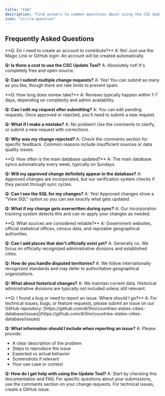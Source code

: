 ```yaml
---
title: "FAQ"
description: "Find answers to common questions about using the CSC Update Tool and contributing to the database."
icon: "circle-question"
---
```


## Frequently Asked Questions

<AccordionGroup>
<Accordion title="Getting Started">
**Q: Do I need to create an account to contribute?**
A: No! Just use the Magic Link or GitHub login. An account will be created automatically.

**Q: Is there a cost to use the CSC Update Tool?**
A: Absolutely not! It's completely free and open-source.

**Q: Can I submit multiple change requests?**
A: Yes! You can submit as many as you like, though there are rate limits to prevent spam.
</Accordion>

<Accordion title="Submissions">
**Q: How long does review take?**
A: Reviews typically happen within 1-7 days, depending on complexity and admin availability.

**Q: Can I edit my request after submitting?**
A: You can edit pending requests. Once approved or rejected, you'll need to submit a new request.

**Q: What if I make a mistake?**
A: No problem! Use the comments to clarify, or submit a new request with corrections.

**Q: Why was my change rejected?**
A: Check the comments section for specific feedback. Common reasons include insufficient sources or data quality issues.
</Accordion>

<Accordion title="Technical Questions">
**Q: How often is the main database updated?**
A: The main database syncs automatically every week, typically on Sundays.

**Q: Will my approved change definitely appear in the database?**
A: Approved changes are incorporated, but our verification system checks if they persist through sync cycles.

**Q: Can I see the SQL for my changes?**
A: Yes! Approved changes show a "View SQL" option so you can see exactly what gets updated.

**Q: What if my change gets overwritten during sync?**
A: Our incorporation tracking system detects this and can re-apply your changes as needed.
</Accordion>

<Accordion title="Data Quality">
**Q: What sources are considered reliable?**
A: Government websites, official statistical offices, census data, and reputable geographical authorities.

**Q: Can I add places that don't officially exist yet?**
A: Generally no. We focus on officially recognized administrative divisions and established cities.

**Q: How do you handle disputed territories?**
A: We follow internationally recognized standards and may defer to authoritative geographical organizations.

**Q: What about historical changes?**
A: We maintain current data. Historical administrative divisions are typically not included unless still relevant.
</Accordion>

<Accordion title="Getting Help">
**Q: I found a bug or need to report an issue. Where should I go?**
A: For technical issues, bugs, or feature requests, please submit an issue on our GitHub repository: [https://github.com/dr5hn/countries-states-cities-database/issues](https://github.com/dr5hn/countries-states-cities-database/issues)

**Q: What information should I include when reporting an issue?**
A: Please provide:
- A clear description of the problem
- Steps to reproduce the issue
- Expected vs actual behavior
- Screenshots if relevant
- Your use case or context

**Q: How do I get help with using the Update Tool?**
A: Start by checking this documentation and FAQ. For specific questions about your submissions, use the comments section on your change requests. For technical issues, create a GitHub issue.
</Accordion>
</AccordionGroup>
